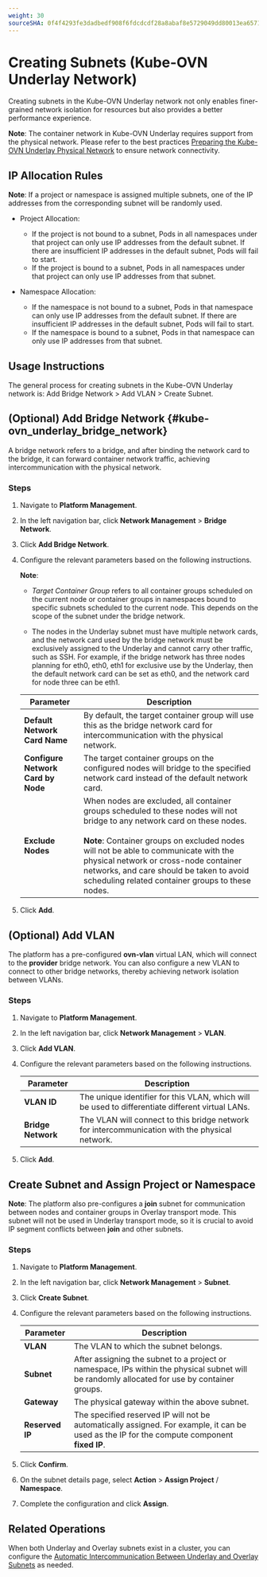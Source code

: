 ```yaml
---
weight: 30
sourceSHA: 0f4f4293fe3dadbedf908f6fdcdcdf28a8abaf8e5729049dd80013ea6571322f
---
```


# Creating Subnets (Kube-OVN Underlay Network)

Creating subnets in the Kube-OVN Underlay network not only enables finer-grained network isolation for resources but also provides a better performance experience.

**Note**: The container network in Kube-OVN Underlay requires support from the physical network. Please refer to the best practices [Preparing the Kube-OVN Underlay Physical Network](../how_to/kubeovn_underlay_py.mdx) to ensure network connectivity.

## IP Allocation Rules

**Note**: If a project or namespace is assigned multiple subnets, one of the IP addresses from the corresponding subnet will be randomly used.

- Project Allocation:

  - If the project is not bound to a subnet, Pods in all namespaces under that project can only use IP addresses from the default subnet. If there are insufficient IP addresses in the default subnet, Pods will fail to start.
  - If the project is bound to a subnet, Pods in all namespaces under that project can only use IP addresses from that subnet.

- Namespace Allocation:

  - If the namespace is not bound to a subnet, Pods in that namespace can only use IP addresses from the default subnet. If there are insufficient IP addresses in the default subnet, Pods will fail to start.
  - If the namespace is bound to a subnet, Pods in that namespace can only use IP addresses from that subnet.

## Usage Instructions

The general process for creating subnets in the Kube-OVN Underlay network is: Add Bridge Network > Add VLAN > Create Subnet.

## (Optional) Add Bridge Network \{#kube-ovn_underlay_bridge_network}

A bridge network refers to a bridge, and after binding the network card to the bridge, it can forward container network traffic, achieving intercommunication with the physical network.

### Steps

1. Navigate to **Platform Management**.

2. In the left navigation bar, click **Network Management** > **Bridge Network**.

3. Click **Add Bridge Network**.

4. Configure the relevant parameters based on the following instructions.

   **Note**:

   - *Target Container Group* refers to all container groups scheduled on the current node or container groups in namespaces bound to specific subnets scheduled to the current node. This depends on the scope of the subnet under the bridge network.

   - The nodes in the Underlay subnet must have multiple network cards, and the network card used by the bridge network must be exclusively assigned to the Underlay and cannot carry other traffic, such as SSH. For example, if the bridge network has three nodes planning for eth0, eth0, eth1 for exclusive use by the Underlay, then the default network card can be set as eth0, and the network card for node three can be eth1.

   | Parameter          | Description                                                                                              |
   | ------------------ | -------------------------------------------------------------------------------------------------------- |
   | **Default Network Card Name**  | By default, the target container group will use this as the bridge network card for intercommunication with the physical network.                              |
   | **Configure Network Card by Node** | The target container groups on the configured nodes will bridge to the specified network card instead of the default network card.                        |
   | **Exclude Nodes**  | When nodes are excluded, all container groups scheduled to these nodes will not bridge to any network card on these nodes.<br /><br />**Note**: Container groups on excluded nodes will not be able to communicate with the physical network or cross-node container networks, and care should be taken to avoid scheduling related container groups to these nodes.   |

5. Click **Add**.

## (Optional) Add VLAN

The platform has a pre-configured **ovn-vlan** virtual LAN, which will connect to the **provider** bridge network. You can also configure a new VLAN to connect to other bridge networks, thereby achieving network isolation between VLANs.

### Steps

1. Navigate to **Platform Management**.

2. In the left navigation bar, click **Network Management** > **VLAN**.

3. Click **Add VLAN**.

4. Configure the relevant parameters based on the following instructions.

   | Parameter            | Description                                       |
   | --------------------- | ------------------------------------------------ |
   | **VLAN ID**          | The unique identifier for this VLAN, which will be used to differentiate different virtual LANs. |
   | **Bridge Network**    | The VLAN will connect to this bridge network for intercommunication with the physical network.  |

5. Click **Add**.

## Create Subnet and Assign Project or Namespace

**Note**: The platform also pre-configures a **join** subnet for communication between nodes and container groups in Overlay transport mode. This subnet will not be used in Underlay transport mode, so it is crucial to avoid IP segment conflicts between **join** and other subnets.

### Steps

1. Navigate to **Platform Management**.

2. In the left navigation bar, click **Network Management** > **Subnet**.

3. Click **Create Subnet**.

4. Configure the relevant parameters based on the following instructions.

   | Parameter      | Description                                                   |
   | --------------- | ----------------------------------------------------------- |
   | **VLAN**        | The VLAN to which the subnet belongs.                        |
   | **Subnet**      | After assigning the subnet to a project or namespace, IPs within the physical subnet will be randomly allocated for use by container groups. |
   | **Gateway**     | The physical gateway within the above subnet.                |
   | **Reserved IP** | The specified reserved IP will not be automatically assigned. For example, it can be used as the IP for the compute component **fixed IP**. |

5. Click **Confirm**.

6. On the subnet details page, select **Action** > **Assign Project** / **Namespace**.

7. Complete the configuration and click **Assign**.

## Related Operations

When both Underlay and Overlay subnets exist in a cluster, you can configure the [Automatic Intercommunication Between Underlay and Overlay Subnets](../how_to/underlay_overlay_st.mdx) as needed.
